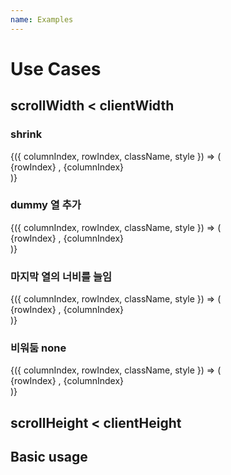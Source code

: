 ```yaml
---
name: Examples
---
```



# Use Cases

## scrollWidth < clientWidth

### shrink

<Styled>
<WindowGrid
  height={300}
  rowCount={100}
  rowHeight={30}
  columnCount={5}
  columnWidth={100}
  fixedTopCount={3}
  fixedLeftCount={1}
  fixedRightCount={1}
  fixedBottomCount={3}
  overscanCount={2}
  fillerColumn='shrink'
>
{({ columnIndex, rowIndex, className, style }) => (
  <div className={className} style={style}>
    {rowIndex} , {columnIndex}
  </div>
)}
</WindowGrid>
</Styled>

### dummy 열 추가

<Styled>
<WindowGrid
  height={300}
  rowCount={100}
  rowHeight={30}
  columnCount={5}
  columnWidth={100}
  fixedTopCount={2}
  fixedLeftCount={1}
  fixedRightCount={1}
  fixedBottomCount={4}
  overscanCount={2}
  fillerColumn={true}
>
{({ columnIndex, rowIndex, className, style }) => (
  <div className={className} style={style}>
    {rowIndex} , {columnIndex}
  </div>
)}
</WindowGrid>
</Styled>

### 마지막 열의 너비를 늘임

<!-- ### 마지막 열의 너비를 늘임 -->
<Styled>
<WindowGrid
  height={300}
  rowCount={100}
  rowHeight={30}
  columnCount={5}
  columnWidth={100}
  fixedTopCount={2}
  fixedLeftCount={1}
  fixedRightCount={1}
  fixedBottomCount={4}
  overscanCount={2}
  fillerColumn='stretch'
>
{({ columnIndex, rowIndex, className, style }) => (
  <div className={className} style={style}>
    {rowIndex} , {columnIndex}
  </div>
)}
</WindowGrid>
</Styled>

### 비워둠 none

<!-- ### 마지막 열의 너비를 늘임 -->
<Styled>
<WindowGrid
  height={300}
  rowCount={100}
  rowHeight={30}
  columnCount={5}
  columnWidth={100}
  fixedTopCount={2}
  fixedLeftCount={1}
  fixedRightCount={1}
  fixedBottomCount={4}
  overscanCount={2}
  fillerColumn='none'
>
{({ columnIndex, rowIndex, className, style }) => (
  <div className={className} style={style}>
    {rowIndex} , {columnIndex}
  </div>
)}
</WindowGrid>
</Styled>

## scrollHeight < clientHeight

<!--WindowGrid
  height={200}
  rowCount={5}
  rowHeight={30}
  columnCount={100}
  columnWidth={100}
  fixedTopCount={1}
  fixedLeftCount={1}
  fixedRightCount={1}
  fixedBottomCount={1}
  overscanCount={0}
>
{({ columnIndex, rowIndex, style }) => (
  <div className="cell" style={style}>
    {rowIndex} , {columnIndex}
  </div>
)}
</WindowGrid-->

## Basic usage

<!--WindowGrid
  height={300}
  rowCount={5}
  rowHeight={30}
  columnCount={5}
  columnWidth={100}
  fixedTopCount={1}
  fixedLeftCount={1}
  fixedRightCount={1}
  fixedBottomCount={1}
  overscanCount={0}
>
{({ columnIndex, rowIndex, style }) => (
  <div className="cell" style={style}>
    {rowIndex} , {columnIndex}
  </div>
)}
</WindowGrid-->

